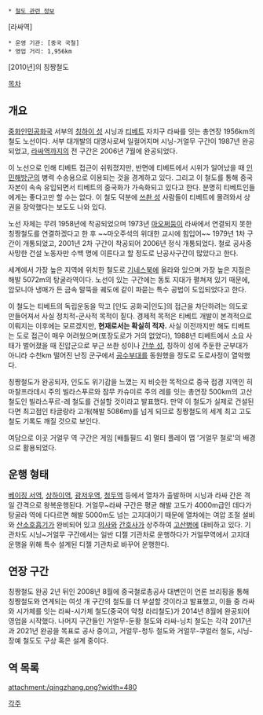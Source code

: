 {{{+1 青藏铁路(Qingzang Tielu:칭짱톄루) / མཚོ་བོད་ལྕགས་ལམ་ (mtsho bod lcags lam) / Qinghai–Tibet Railway }}}
 * [[철도 관련 정보]]

[라싸역]

 * 운영 기관: [중국 국철]
 * 영업 거리: 1,956km

{{{#!html
<iframe width="560" height="315" src="//www.youtube.com/embed/UB7RsxopDwc" frameborder="0" allowfullscreen></iframe>
}}}
[2010년]의 칭짱철도

[[목차]]

== 개요 ==
[[중화인민공화국]] 서부의 [[칭하이 성]] 시닝과 [[티베트]] 자치구 라싸를 잇는 총연장 1956km의 철도 노선이다. 서부 대개발의 대명사로써 일컬어지며 시닝-거얼무 구간이 1987년 완공되었고, [[라싸역]]까지의 전 구간은 2006년 7월에 완공되었다.

이 노선으로 인해 티베트 접근이 쉬워졌지만, 반면에 티베트에서 시위가 일어났을 때 [[인민해방군]]의 병력 수송용으로 이용되는 것을 경계하고 있다. 그리고 이 철도를 통해 중국 자본이 속속 유입되면서 티베트의 중국화가 가속화되고 있다고 한다. 분명히 티베트인들에게는 좋다고만 할 수는 없다. 이 철도 덕분에 [[쓰촨 성]] 사람들이 티베트에 몰려와서 상권을 장악했다는 보도도 나와 있다.

노선 자체는 무려 1958년에 착공되었으며 1973년 [[마오쩌둥]]이 라싸에서 연결되지 못한 칭짱철도를 연결하겠다고 한 후 ~~마오주석의 위대한 교시에 힘입어~~ 1979년 1차 구간이 개통되었고, 2001년 2차 구간이 착공되어 2006년 정식 개통되었다. 철로 공사중 사망한 건설 노동자만 수백 명에 이른다고 할 정도로 난공사구간이 많았다고 한다. 

세계에서 가장 높은 지역에 위치한 철도로 [[기네스북]]에 올라와 있으며 가장 높은 지점은 해발 5072m의 탕굴라역이다. 노선이 있는 구간에는 동토 지대가 펼쳐져 있기 때문에, 암모니아 냉매가 든 금속 말뚝을 궤도에 같이 파묻는 특수 공법이 도입되었다고 한다.

이 철도는 티베트의 독립운동을 막고 [인도 공화국|인도]의 접근을 차단하려는 의도로 만들어져서 사실 정치적-군사적 목적이 짙다. 경제적 목적은 티베트 개발이 본격적으로 이뤄지는 이후에는 모르겠지만, '''현재로서는 확실히 적자.''' 사실 이전까지만 해도 티베트는 도로 접근이 매우 어려웠으며(포장도로가 거의 없었다), 1988년 티베트에서 소요 사태가 벌어졌을 때 진압군으로 부근 쓰촨 성이나 [[간쑤 성]], 칭하이 성에 주둔한 군부대가 아니라 수천km 떨어진 난징 군구에서 [[공수부대]]를 동원했을 정도로 도로사정이 열악했다.

칭짱철도가 완공되자, 인도도 위기감을 느꼈는 지 비슷한 목적으로 중국 접경 지역인 히마찰프라데시 주의 빌라스푸르와 잠무 카슈미르 주의 레를 잇는 총연장 500km의 고산 철도인 빌라스푸르-레 철도를 건설할 것이라고 발표했다. 만약 이 철도가 실제로 건설된다면 최고점인 타글랑라 고개(해발 5086m)를 넘게 되므로 칭짱철도의 세계 최고 고도 철도 기록도 깨질 것으로 보인다.

여담으로 이곳 거얼무 역 구간은 게임 [배틀필드 4] 멀티 플레이 맵 '거얼무 철로'의 배경으로 활용되었다.

== 운행 형태 ==
[[베이징 서역]], [[상하이역]], [[광저우역]], [[청두역]] 등에서 열차가 출발하며 시닝과 라싸 간은 격일 간격으로 왕복운행된다. 거얼무~라싸 구간은 평균 해발 고도가 4000m급인 데다가 탕굴라 역에 다다르면 해발 5000m도 넘는 고지대이기 때문에 열차에는 여압 조절 설비와 [[산소호흡기]]가 완비되어 있고 [[의사]]와 [[간호사]]가 상주하여 [[고산병]]에 대비하고 있다. 기관차도 시닝~거얼무 구간에서는 일반 디젤 기관차로 운행하다가 거얼무역에서 고지대 운행을 위해 특수 설계된 디젤 기관차로 바꾸어 운행한다.

== 연장 구간 ==
칭짱철도 완공 2년 뒤인 2008년 8월에 중국철로총공사 대변인이 언론 브리핑을 통해 칭짱철도와 연계되는 여섯 개 구간의 철도를 더 부설할 것이라고 발표했고, 이들 중 라싸와 시가체를 잇는 라싸-시가체 철도(중국어 약칭 라리철도)가 2014년 8월에 완공되어 영업을 시작했다. 나머지 구간들인 거얼무-둔황 철도와 라싸-닝치 철도는 각각 2017년과 2021년 완공을 목표로 공사 중이고, 거얼무-청두 철도와 거얼무-쿠얼러 철도, 시닝-장예 철도도 구상 혹은 설계 중이다.

== 역 목록 ==
attachment:/qingzhang.png?width=480

[[각주]]
